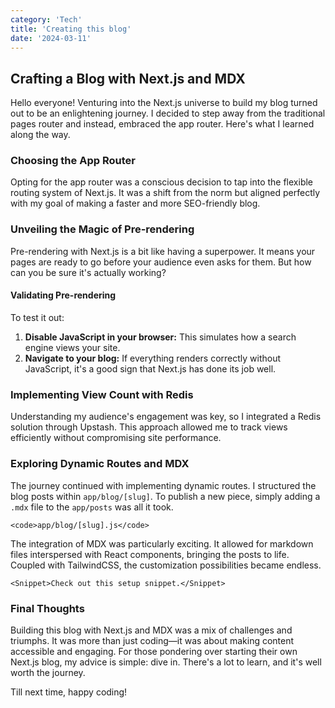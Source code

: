 ```yaml
---
category: 'Tech'
title: 'Creating this blog'
date: '2024-03-11'
---
```


## Crafting a Blog with Next.js and MDX

Hello everyone! Venturing into the Next.js universe to build my blog turned out to be an enlightening journey. I decided to step away from the traditional pages router and instead, embraced the app router. Here's what I learned along the way.

### Choosing the App Router

Opting for the app router was a conscious decision to tap into the flexible routing system of Next.js. It was a shift from the norm but aligned perfectly with my goal of making a faster and more SEO-friendly blog.

### Unveiling the Magic of Pre-rendering

Pre-rendering with Next.js is a bit like having a superpower. It means your pages are ready to go before your audience even asks for them. But how can you be sure it's actually working?

#### Validating Pre-rendering

To test it out:

1. **Disable JavaScript in your browser:** This simulates how a search engine views your site.
2. **Navigate to your blog:** If everything renders correctly without JavaScript, it's a good sign that Next.js has done its job well.

### Implementing View Count with Redis

Understanding my audience's engagement was key, so I integrated a Redis solution through Upstash. This approach allowed me to track views efficiently without compromising site performance.

### Exploring Dynamic Routes and MDX

The journey continued with implementing dynamic routes. I structured the blog posts within `app/blog/[slug]`. To publish a new piece, simply adding a `.mdx` file to the `app/posts` was all it took.

`<code>app/blog/[slug].js</code>`

The integration of MDX was particularly exciting. It allowed for markdown files interspersed with React components, bringing the posts to life. Coupled with TailwindCSS, the customization possibilities became endless.

`<Snippet>Check out this setup snippet.</Snippet>`

### Final Thoughts

Building this blog with Next.js and MDX was a mix of challenges and triumphs. It was more than just coding—it was about making content accessible and engaging. For those pondering over starting their own Next.js blog, my advice is simple: dive in. There's a lot to learn, and it's well worth the journey.

Till next time, happy coding!
